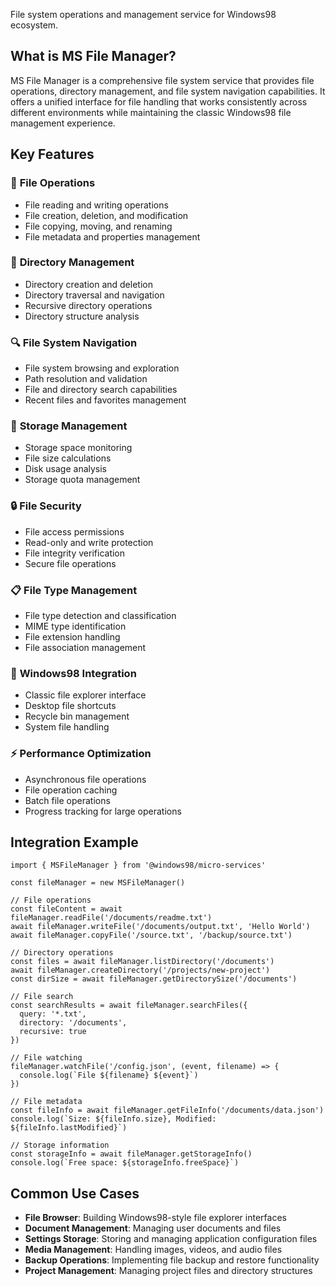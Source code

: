 
<Meta title="Workspaces/Micro Services/Services/MSFileManager" />

<Title>📁 MS File Manager</Title>

File system operations and management service for Windows98 ecosystem.

## What is MS File Manager?

MS File Manager is a comprehensive file system service that provides file operations, directory management, and file system navigation capabilities. It offers a unified interface for file handling that works consistently across different environments while maintaining the classic Windows98 file management experience.

## Key Features

### 📄 **File Operations**
- File reading and writing operations
- File creation, deletion, and modification
- File copying, moving, and renaming
- File metadata and properties management

### 📂 **Directory Management**
- Directory creation and deletion
- Directory traversal and navigation
- Recursive directory operations
- Directory structure analysis

### 🔍 **File System Navigation**
- File system browsing and exploration
- Path resolution and validation
- File and directory search capabilities
- Recent files and favorites management

### 💾 **Storage Management**
- Storage space monitoring
- File size calculations
- Disk usage analysis
- Storage quota management

### 🔒 **File Security**
- File access permissions
- Read-only and write protection
- File integrity verification
- Secure file operations

### 📋 **File Type Management**
- File type detection and classification
- MIME type identification
- File extension handling
- File association management

### 🎯 **Windows98 Integration**
- Classic file explorer interface
- Desktop file shortcuts
- Recycle bin management
- System file handling

### ⚡ **Performance Optimization**
- Asynchronous file operations
- File operation caching
- Batch file operations
- Progress tracking for large operations

## Integration Example

```tsx
import { MSFileManager } from '@windows98/micro-services'

const fileManager = new MSFileManager()

// File operations
const fileContent = await fileManager.readFile('/documents/readme.txt')
await fileManager.writeFile('/documents/output.txt', 'Hello World')
await fileManager.copyFile('/source.txt', '/backup/source.txt')

// Directory operations
const files = await fileManager.listDirectory('/documents')
await fileManager.createDirectory('/projects/new-project')
const dirSize = await fileManager.getDirectorySize('/documents')

// File search
const searchResults = await fileManager.searchFiles({
  query: '*.txt',
  directory: '/documents',
  recursive: true
})

// File watching
fileManager.watchFile('/config.json', (event, filename) => {
  console.log(`File ${filename} ${event}`)
})

// File metadata
const fileInfo = await fileManager.getFileInfo('/documents/data.json')
console.log(`Size: ${fileInfo.size}, Modified: ${fileInfo.lastModified}`)

// Storage information
const storageInfo = await fileManager.getStorageInfo()
console.log(`Free space: ${storageInfo.freeSpace}`)
```

## Common Use Cases

- **File Browser**: Building Windows98-style file explorer interfaces
- **Document Management**: Managing user documents and files
- **Settings Storage**: Storing and managing application configuration files
- **Media Management**: Handling images, videos, and audio files
- **Backup Operations**: Implementing file backup and restore functionality
- **Project Management**: Managing project files and directory structures